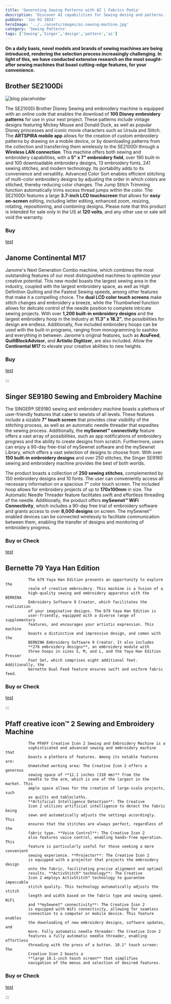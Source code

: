 ```yaml
---
title: 'Genereting Sewing Patterns with AI | Fabrics Pedia'
description: 'Discover AI capabilities for Sewing desing and patterns. AI will help your creavity. Lets examine some AI tools for your craft.'
pubDate: 'Jan 02 2024'
heroImage: '../../assets/images/ai-sewing-machine.jpg'
category: 'Sewing Patterns'
tags: ['Sewing','Singer','design','pattern','ai']
---
```


**On a daily basis, novel models and brands of sewing machines are being introduced,
 rendering the selection process increasingly challenging. In light of this, we have
  conducted extensive research on the most sought-after sewing machines that boast
   cutting-edge features, for your convenience.**

## Brother SE2100Di
![blog placeholder](src/assets/images/modern_digital_computer_sewing.jpg)

The SE2100Di Brother Disney Sewing and embroidery machine is
equipped with an online code that enables the download of
**100 Disney embroidery patterns** for use in your
next project. These patterns include vintage designs featuring
Mickey Mouse and Donald Duck, as well as popular Disney princesses
and iconic movie characters such as Ursula and Stitch. The
**ARTSPIRA mobile app** allows for the creation of
custom embroidery patterns by drawing on a mobile device, or by
downloading patterns from the collection and transferring them
wirelessly to the SE2100Di through a
**Wireless LAN connection**. This machine offers both
sewing and embroidery capabilities, with a
**5" x 7" embroidery field**, over 190 built-in and
100 downloadable embroidery designs, 13 embroidery fonts, 241
sewing stitches, and modern technology. Its portability adds to
its convenience and versatility. Advanced Color Sort enables
efficient stitching of multi-color embroidery designs by adjusting
the order in which colors are stitched, thereby reducing color
changes. The Jump Stitch Trimming function automatically trims
excess thread jumps within the color. The SE2100Di features a
large **3.7-inch LCD touchscreen** that allows for
**easy on-screen** editing, including letter editing,
enhanced zoom, resizing, rotating, repositioning, and combining
designs. Please note that this product is intended for sale only
in the US at **120 volts**, and any other use or sale
will void the warranty.

### Buy
[test](https://www.fabricspedia.com)

## Janome Continental M17


Janome's Next Generation Combo machine, which combines the most
outstanding features of our most distinguished machines to
optimize your creative potential. This new model boasts the
largest sewing area in the industry, coupled with the largest
embroidery space, as well as High Definition Quilting and the
Fastest Sewing speeds, among other features that make it a
compelling choice. The
**dual LCD color touch screens** make stitch changes
and embroidery a breeze, while the Thumbwheel function allows for
delicate control of the needle position to complete intricate
sewing projects. With over
**1,200 built-in embroidery designs** and the largest
embroidery hoop in the industry at **11.3” x 18.2”**,
the possibilities for design are endless. Additionally, five
included embroidery hoops can be used with the built-in programs,
ranging from monogramming to sashiko and everything in between.
Janome's original features, such as **AcuFeed**,
**QuiltBlockAdvisor**, and
**Artistic Digitizer**, are also included. Allow the
**Continental M17** to elevate your creative
abilities to new heights.


### Buy
[test](https://www.fabricspedia.com)

:::

## Singer SE9180 Sewing and Embroidery Machine
The SINGER® SE9180 sewing and embroidery machine boasts a plethora
of user-friendly features that cater to sewists of all levels.
These features include a sizable
**7" touch screen** that provides clear visibility of
the stitching process, as well as an automatic needle threader
that expedites the sewing process. Additionally, the
**mySewnet™ connectivity** feature offers a vast
array of possibilities, such as app notifications of embroidery
progress and the ability to create designs from scratch.
Furthermore, users can enjoy a 90-day free-trial of mySewnet
software and the mySewnet Library, which offers a vast selection
of designs to choose from. With over
**150 built-in embroidery designs** and over 250
stitches, the Singer SE9180 sewing and embroidery machine provides
the best of both worlds.

The product boasts a collection of
**250 sewing stitches**, complemented by 150
embroidery designs and 10 fonts. The user can conveniently access
all necessary information on a spacious 7" color touch screen. The
included hoop allows for embroidery projects of up to
**170x100mm** in size. The Automatic Needle Threader
feature facilitates swift and effortless threading of the needle.
Additionally, the product offers
**mySewnet™ WiFi Connectivity**, which includes a
90-day free trial of embroidery software and grants access to over
**8,000 designs** on screen. The mySewnet™ enabled
devices can be connected wirelessly to facilitate communication
between them, enabling the transfer of designs and monitoring of
embroidery progress.

### Buy or Check
[test](https://www.fabricspedia.com)

## Bernette 79 Yaya Han Edition

              The b79 Yaya Han Edition presents an opportunity to explore the
              realm of creative embroidery. This machine is a fusion of a
              high-quality sewing and embroidery apparatus with the BERNINA
              Embroidery Software 9 Creator, which facilitates the realization
              of your imaginative designs. The b79 Yaya Han Edition is
              user-friendly, equipped with a diverse range of supplementary
              features, and encourages your artistic expression. This machine
              boasts a distinctive and impressive design, and comes with the
              BERNINA Embroidery Software 9 Creator. It also includes
              **276 embroidery designs**, an embroidery module with
              three hoops in sizes S, M, and L, and the Yaya Han Edition Presser
              Foot Set, which comprises eight additional feet. Additionally, the
              bernette Dual Feed feature ensures swift and uniform fabric feed.

### Buy or Check
[test](https://www.fabricspedia.com)

:::

## Pfaff creative icon™ 2 Sewing and Embroidery Machine

              The PFAFF Creative Icon 2 Sewing and Embroidery Machine is a
              sophisticated and advanced sewing and embroidery machine that
              boasts a plethora of features. Among its notable features are:
              Unmatched working area: The Creative Icon 2 offers a generous
              sewing space of **12.1 inches (310 mm)** from the
              needle to the arm, which is one of the largest in the market. This
              ample space allows for the creation of large-scale projects, such
              as quilts and tablecloths.
              **Artificial Intelligence Detection**: The Creative
              Icon 2 utilizes artificial intelligence to detect the fabric being
              sewn and automatically adjusts the settings accordingly. This
              ensures that the stitches are always perfect, regardless of the
              fabric type. **Voice Control**: The Creative Icon 2
              also features voice control, enabling hands-free operation. This
              feature is particularly useful for those seeking a more convenient
              sewing experience. **Projector**: The Creative Icon 2
              is equipped with a projector that projects the embroidery design
              onto the fabric, facilitating precise alignment and optimal
              results. **ActivStitch™ technology**: The Creative
              Icon 2 employs ActivStitch™ technology to guarantee impeccable
              stitch quality. This technology automatically adjusts the stitch
              length and width based on the fabric type and sewing speed. WiFi
              and **mySewnet™ connectivity**: The Creative Icon 2
              is equipped with WiFi connectivity, allowing for seamless
              connection to a computer or mobile device. This feature enables
              the downloading of new embroidery designs, software updates, and
              more. Fully automatic needle threader: The Creative Icon 2
              features a fully automatic needle threader, enabling effortless
              threading with the press of a button. 10.1" touch screen: The
              Creative Icon 2 boasts a
              **large 10.1-inch touch screen** that simplifies
              navigation of the menus and selection of desired features.
        
### Buy or Check
[test](https://www.fabricspedia.com)

:::
